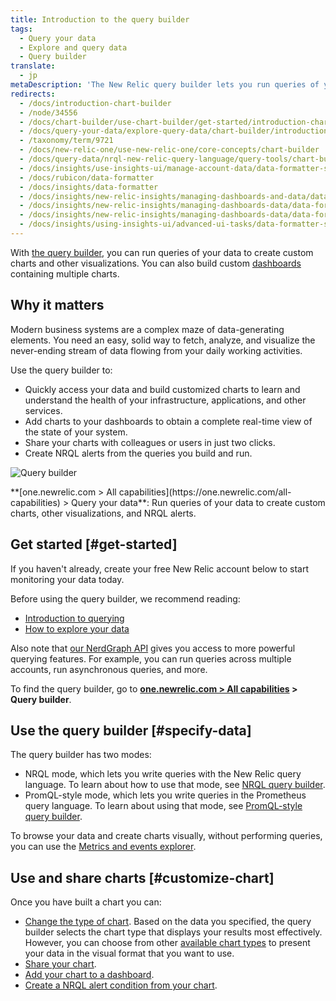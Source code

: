 ```yaml
---
title: Introduction to the query builder
tags:
  - Query your data
  - Explore and query data
  - Query builder
translate:
  - jp
metaDescription: 'The New Relic query builder lets you run queries of your data, build charts and other visualizations, and share charts.'
redirects:
  - /docs/introduction-chart-builder
  - /node/34556
  - /docs/chart-builder/use-chart-builder/get-started/introduction-chart-builder
  - /docs/query-your-data/explore-query-data/chart-builder/introduction-query-builder
  - /taxonomy/term/9721
  - /docs/new-relic-one/use-new-relic-one/core-concepts/chart-builder
  - /docs/query-data/nrql-new-relic-query-language/query-tools/chart-builder-create-query-visualizations
  - /docs/insights/use-insights-ui/manage-account-data/data-formatter-set-default-formats-numeric-values
  - /docs/rubicon/data-formatter
  - /docs/insights/data-formatter
  - /docs/insights/new-relic-insights/managing-dashboards-and-data/data-formatter
  - /docs/insights/new-relic-insights/managing-dashboards-data/data-formatter
  - /docs/insights/new-relic-insights/managing-dashboards-data/data-formatter-setting-default-formats-numeric-values
  - /docs/insights/using-insights-ui/advanced-ui-tasks/data-formatter-set-default-formats-numeric-values
---
```



With [the query builder](https://one.newrelic.com/data-exploration/query-builder), you can run queries of your data to create custom charts and other visualizations. You can also build custom [dashboards](/docs/dashboards/manage-your-dashboard/manage-your-dashboard#dash-create-chart) containing multiple charts.

## Why it matters

Modern business systems are a complex maze of data-generating elements. You need an easy, solid way to fetch, analyze, and visualize the never-ending stream of data flowing from your daily working activities.

Use the query builder to:

* Quickly access your data and build customized charts to learn and understand the health of your infrastructure, applications, and other services.
* Add charts to your dashboards to obtain a complete real-time view of the state of your system.
* Share your charts with colleagues or users in just two clicks.
* Create NRQL alerts from the queries you build and run.

<img
  title="Query builder"
  alt="Query builder"
  src={queriesNrqlQueryBuilder}
/>

<figcaption>
  **[one.newrelic.com > All capabilities](https://one.newrelic.com/all-capabilities) > Query your data**: Run queries of your data to create custom charts, other visualizations, and NRQL alerts.
</figcaption>

## Get started [#get-started]

If you haven't already, create your free New Relic account below to start monitoring your data today.

<InlineSignup/>

Before using the query builder, we recommend reading:

* [Introduction to querying](/docs/telemetry-data-platform/ingest-manage-data/understand-data/introduction-querying-new-relic-data) 
* [How to explore your data](/docs/query-your-data/explore-query-data/explore-data/introduction-data-explorer)

Also note that [our NerdGraph API](/docs/apis/nerdgraph/examples/nerdgraph-nrql-tutorial) gives you access to more powerful querying features. For example, you can run queries across multiple accounts, run asynchronous queries, and more. 

To find the query builder, go to **[one.newrelic.com > All capabilities](https://one.newrelic.com/all-capabilities) > Query builder**.

## Use the query builder [#specify-data]

The query builder has two modes:

* NRQL mode, which lets you write queries with the New Relic query language. To learn about how to use that mode, see [NRQL query builder](/docs/chart-builder/use-chart-builder/choose-data/use-advanced-nrql-mode-specify-data).
* PromQL-style mode, which lets you write queries in the Prometheus query language. To learn about using that mode, see [PromQL-style query builder](/docs/query-your-data/explore-query-data/query-builder/use-advanced-promql-style-mode-query-data).

To browse your data and create charts visually, without performing queries, you can use the [Metrics and events explorer](/docs/query-your-data/explore-query-data/data-explorer/introduction-data-explorer). 

## Use and share charts [#customize-chart]

Once you have built a chart you can:

* [Change the type of chart](/docs/chart-builder/use-chart-builder/use-charts/use-your-charts#change-appearance). Based on the data you specified, the query builder selects the chart type that displays your results most effectively. However, you can choose from other [available chart types](/docs/insights/use-insights-ui/manage-dashboards/insights-chart-types) to present your data in the visual format that you want to use.
* [Share your chart](/docs/chart-builder/use-chart-builder/use-charts/use-your-charts#share-charts).
* [Add your chart to a dashboard](/docs/chart-builder/use-chart-builder/use-charts/use-your-charts#add-to-dashboard).
* [Create a NRQL alert condition from your chart](/docs/alerts-applied-intelligence/new-relic-alerts/alert-conditions/streaming-alerts-key-terms-concepts/#alert-condition-from-chart).
